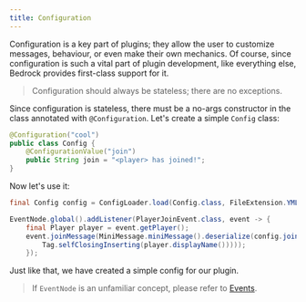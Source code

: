 ```yaml
---
title: Configuration
---
```


Configuration is a key part of plugins; they allow the user to customize messages, behaviour, or
even make their own mechanics. Of course, since configuration is such a vital part of plugin
development, like everything else, Bedrock provides first-class support for it.

> Configuration should always be stateless; there are no exceptions.

Since configuration is stateless, there must be a no-args constructor in the class annotated with `@Configuration`.
Let's create a simple `Config` class:

```java
@Configuration("cool")
public class Config {
    @ConfigurationValue("join")
    public String join = "<player> has joined!";
}
```

Now let's use it:

```java
final Config config = ConfigLoader.load(Config.class, FileExtension.YML);

EventNode.global().addListener(PlayerJoinEvent.class, event -> {
    final Player player = event.getPlayer();
    event.joinMessage(MiniMessage.miniMessage().deserialize(config.join, TagResolver.resolver("player",
        Tag.selfClosingInserting(player.displayName()))));
    });
```

Just like that, we have created a simple config for our plugin.

> If `EventNode` is an unfamiliar concept, please refer to <a href="../events">Events</a>.
